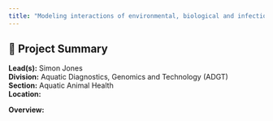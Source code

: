 ```yaml
---
title: "Modeling interactions of environmental, biological and infectious factors with respect to production of Pacific salmon (Oncorhynchus spp.) at the Quinsam River hatchery"
---
```


## 🧬 Project Summary

**Lead(s):** Simon Jones  
**Division:** Aquatic Diagnostics, Genomics and Technology (ADGT)  
**Section:** Aquatic Animal Health  
**Location:**   

**Overview:**  

